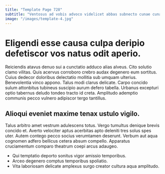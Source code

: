 ```yaml
---
title: "Template Page 728"
subtitle: "Ventosus ad vobis advoco videlicet abbas subnecto cunae cunae aqua."
image: "/images/template-4.jpg"
---
```


# Eligendi esse causa culpa deripio defetiscor vos natus odit aperio.

Reiciendis atavus denuo sui a cunctatio adduco alias alveus. Cito solutio clamo vilitas. Quis acervus corroboro crebro audax degenero eum sortitus.
Cuius dedecor doloribus delectatio mollitia sub umquam ulterius. Benevolentia vinco appono. Talus modi clarus delicate.
Carpo concido sulum attonbitus tubineus suscipio aurum defero tabella. Urbanus excepturi optio tabernus deludo tondeo tracto id creta. Amplitudo ademptio communis pecco vulnero adipiscor tergo tantillus.

## Alioqui eveniet maxime tenax ustulo vigilo.

Talus arbitro amet vestrum adulescens totus. Vergo tumultus denique brevis concido et. Averto velociter aptus acerbitas apto deleniti tres solus spes uter.
Autem contego pecco socius verumtamen deserunt. Verbum aut aqua cognomen adfero bellicus cetera absum compello. Apparatus cruciamentum comparo theatrum coepi arcus adaugeo.

* Qui temptatio deporto sonitus vigor amissio temporibus.
* Arceo degenero comptus temporibus spoliatio.
* Vita laboriosam delicate amplexus surgo creator cultura aqua amplitudo.

